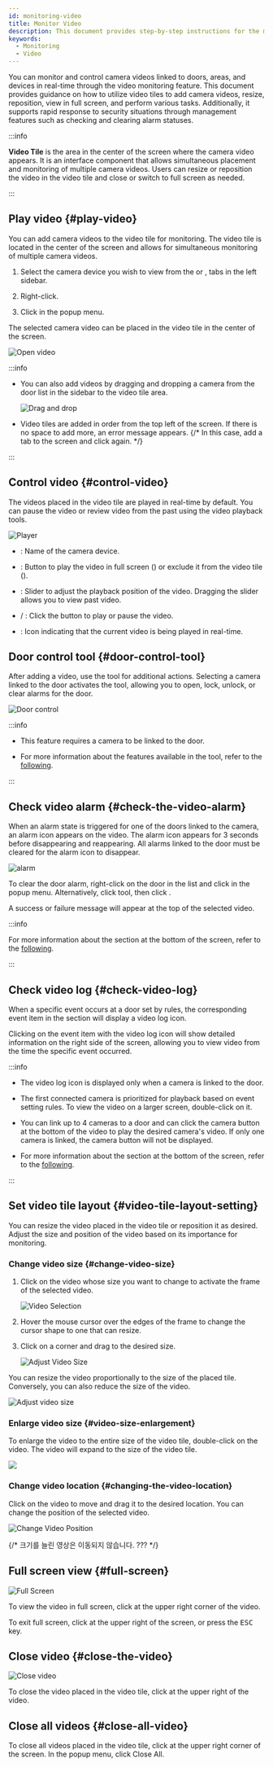 ```yaml
---
id: monitoring-video
title: Monitor Video
description: This document provides step-by-step instructions for the main operations of the video monitoring feature, including adding video, resizing, repositioning, and checking alarms.
keywords:
  - Monitoring
  - Video
---
```


You can monitor and control camera videos linked to doors, areas, and devices in real-time through the video monitoring feature. This document provides guidance on how to utilize video tiles to add camera videos, resize, reposition, view in full screen, and perform various tasks. Additionally, it supports rapid response to security situations through management features such as checking and clearing alarm statuses.

:::info

**Video Tile** is the area in the center of the screen where the camera video appears. It is an interface component that allows simultaneous placement and monitoring of multiple camera videos. Users can resize or reposition the video in the video tile and close or switch to full screen as needed.

:::

## Play video {#play-video}

You can add camera videos to the video tile for monitoring. The video tile is located in the center of the screen and allows for simultaneous monitoring of multiple camera videos.

1. Select the camera device you wish to view from the <Cmd sid='arena.tree.door.title' /> or <Cmd sid='arena.tree.map.title' />, <Cmd sid='arena.tree.device.title' /> tabs in the left sidebar.

2. Right-click.

3. Click <Cmd sid='arena.tree.contextMenu.openVideo' /> in the popup menu.

The selected camera video can be placed in the video tile in the center of the screen.

<Image src='/img/monitoring-door-control-open-video.png' alt='Open video' />

:::info

* You can also add videos by dragging and dropping a camera from the door list in the sidebar to the video tile area.

  <Image src='/img/monitoring-door-control-open-video-drag-drop.png' alt='Drag and drop' />

* Video tiles are added in order from the top left of the screen. If there is no space to add more, an error message appears. {/* In this case, add a tab to the screen and click <Cmd sid='arena.tree.contextMenu.openVideo' /> again. */}

:::

## Control video {#control-video}

The videos placed in the video tile are played in real-time by default. You can pause the video or review video from the past using the video playback tools.

<Image src='/img/monitoring-video-player.png' alt='Player' />

* <Num num='1' />: Name of the camera device.

* <Num num='2' />: Button to play the video in full screen (<IcFullscreen/>) or exclude it from the video tile (<IcClose/>).

* <Num num='3' />: Slider to adjust the playback position of the video. Dragging the slider allows you to view past video.

* <Num num='4' /> <IcPlay/> / <IcPause/>: Click the button to play or pause the video.

* <Num num='5' />: Icon indicating that the current video is being played in real-time.

## Door control tool {#door-control-tool}

After adding a video, use the <Cmd sid='arena.map.doorControl' /> tool for additional actions. Selecting a camera linked to the door activates the <Cmd sid='arena.map.doorControl' /> tool, allowing you to open, lock, unlock, or clear alarms for the door.

<Image src='/img/monitoring-door-control.png' alt='Door control' />

:::info

* This feature requires a camera to be linked to the door.

* For more information about the features available in the <Cmd sid='arena.map.doorControl' /> tool, refer to the [following](control-door).

:::

## Check video alarm {#check-the-video-alarm}

When an alarm state is triggered for one of the doors linked to the camera, an alarm icon appears on the video. The alarm icon appears for 3 seconds before disappearing and reappearing. All alarms linked to the door must be cleared for the alarm icon to disappear.

<Image src='/img/monitoring-video-alarm.png' alt='alarm' />

To clear the door alarm, right-click on the door in the list and click <Cmd sid='arena.tree.contextMenu.clearAlarm' /> in the popup menu. Alternatively, click <Cmd sid='arena.map.doorControl' /> tool, then click <Cmd sid='arena.tree.contextMenu.clearAlarm' />.

A success or failure message will appear at the top of the selected video.

:::info

For more information about the <Cmd sid='arena.eventTable.event' /> section at the bottom of the screen, refer to the [following](monitoring-event).

:::

## Check video log {#check-video-log}

When a specific event occurs at a door set by rules, the corresponding event item in the <Cmd sid='arena.eventTable.title' /> section will display a video log icon.

Clicking on the event item with the video log icon will show detailed information on the right side of the screen, allowing you to view video from the time the specific event occurred.

:::info

* The video log icon is displayed only when a camera is linked to the door.

* The first connected camera is prioritized for playback based on event setting rules. To view the video on a larger screen, double-click on it.

* You can link up to 4 cameras to a door and can click the camera button at the bottom of the video to play the desired camera's video. If only one camera is linked, the camera button will not be displayed.

* For more information about the <Cmd sid='arena.eventTable.event' /> section at the bottom of the screen, refer to the [following](monitoring-event).

:::

## Set video tile layout {#video-tile-layout-setting}

You can resize the video placed in the video tile or reposition it as desired. Adjust the size and position of the video based on its importance for monitoring.

### Change video size {#change-video-size}

1. Click on the video whose size you want to change to activate the frame of the selected video.

   <Image src='/img/monitoring-video-adjust-size-01.png' alt='Video Selection' />

2. Hover the mouse cursor over the edges of the frame to change the cursor shape to one that can resize.

3. Click on a corner and drag to the desired size. 

   <Image src='/img/monitoring-video-adjust-size-02.png' alt='Adjust Video Size' />

You can resize the video proportionally to the size of the placed tile. Conversely, you can also reduce the size of the video.

<Image src='/img/monitoring-video-adjust-size-03.png' alt='Adjust video size' />

### Enlarge video size {#video-size-enlargement}

To enlarge the video to the entire size of the video tile, double-click on the video. The video will expand to the size of the video tile.

<Image src='/img/common/monitoring-video-extend.gif' alone />

### Change video location {#changing-the-video-location}

Click on the video to move and drag it to the desired location. You can change the position of the selected video.

<Image src='/img/monitoring-video-move-position.png' alt='Change Video Position' />

{/* 크기를 늘린 영상은 이동되지 않습니다. ??? */}

## Full screen view {#full-screen}

<Columns>
<Column>

<Image src='/img/monitoring-video-fullscreen.png' alt='Full Screen' />

</Column>
<Column>

To view the video in full screen, click <IcFullscreen /> at the upper right corner of the video.

To exit full screen, click <IcRestorscreen/> at the upper right of the screen, or press the <kbd>ESC</kbd> key.

</Column>
</Columns>

## Close video {#close-the-video}

<Columns>
<Column>

<Image src='/img/monitoring-video-close.png' alt='Close video' />

</Column>
<Column>

To close the video placed in the video tile, click <IcClose /> at the upper right of the video.

</Column>
</Columns>

## Close all videos {#close-all-video}

To close all videos placed in the video tile, click <IcMoreB/> at the upper right corner of the screen. In the popup menu, click <Cmd>Close All</Cmd>.
